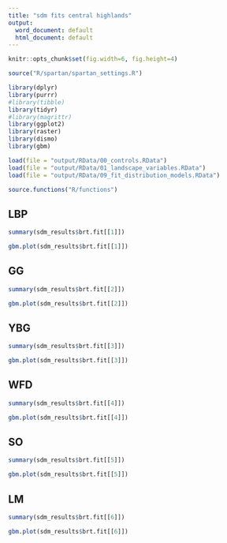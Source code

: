 ```yaml
---
title: "sdm fits central highlands"
output:
  word_document: default
  html_document: default
---
```


```r
knitr::opts_chunk$set(fig.width=6, fig.height=4)
```



```r
source("R/spartan/spartan_settings.R")
```


```r
library(dplyr)
library(purrr)
#library(tibble)
library(tidyr)
#library(magrittr)
library(ggplot2)
library(raster)
library(dismo)
library(gbm)
```

```r
load(file = "output/RData/00_controls.RData")
load(file = "output/RData/01_landscape_variables.RData")
load(file = "output/RData/09_fit_distribution_models.RData")
```

```r
source.functions("R/functions")
```


## LBP
```r
summary(sdm_results$brt.fit[[1]])
```


```r
gbm.plot(sdm_results$brt.fit[[1]])
```

## GG
```r
summary(sdm_results$brt.fit[[2]])
```


```r
gbm.plot(sdm_results$brt.fit[[2]])
```

## YBG
```r
summary(sdm_results$brt.fit[[3]])
```


```r
gbm.plot(sdm_results$brt.fit[[3]])
```

## WFD
```r
summary(sdm_results$brt.fit[[4]])
```


```r
gbm.plot(sdm_results$brt.fit[[4]])
```

## SO
```r
summary(sdm_results$brt.fit[[5]])
```


```r
gbm.plot(sdm_results$brt.fit[[5]])
```

## LM
```r
summary(sdm_results$brt.fit[[6]])
```


```r
gbm.plot(sdm_results$brt.fit[[6]])
```

